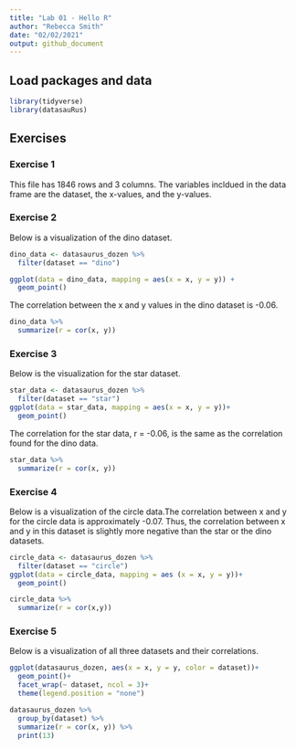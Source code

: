 ```yaml
---
title: "Lab 01 - Hello R"
author: "Rebecca Smith"
date: "02/02/2021"
output: github_document
---
```


## Load packages and data

```r
library(tidyverse) 
library(datasauRus)
```

## Exercises

### Exercise 1

This file has 1846 rows and 3 columns. The variables incldued in the data frame are the dataset, the x-values, and the y-values.

### Exercise 2

Below is a visualization of the dino dataset.

```r
dino_data <- datasaurus_dozen %>%
  filter(dataset == "dino")

ggplot(data = dino_data, mapping = aes(x = x, y = y)) +
  geom_point()
```

The correlation between the x and y values in the dino dataset is -0.06.

```r
dino_data %>%
  summarize(r = cor(x, y))
```

### Exercise 3

Below is the visualization for the star dataset.

```r
star_data <- datasaurus_dozen %>%
  filter(dataset == "star")
ggplot(data = star_data, mapping = aes(x = x, y = y))+
  geom_point()

```

The correlation for the star data, r = -0.06, is the same as the correlation found for the dino data.

```r
star_data %>%
  summarize(r = cor(x, y))
```

### Exercise 4

Below is a visualization of the circle data.The correlation between x and y for the circle data is approximately -0.07. Thus, the correlation between x and y in this dataset is slightly more negative than the star or the dino datasets.

```r
circle_data <- datasaurus_dozen %>%
  filter(dataset == "circle")
ggplot(data = circle_data, mapping = aes (x = x, y = y))+
  geom_point()

```

```r
circle_data %>%
  summarize(r = cor(x,y))

```

### Exercise 5

Below is a visualization of all three datasets and their correlations.

```r
ggplot(datasaurus_dozen, aes(x = x, y = y, color = dataset))+
  geom_point()+
  facet_wrap(~ dataset, ncol = 3)+
  theme(legend.position = "none")
```

```r
datasaurus_dozen %>%
  group_by(dataset) %>%
  summarize(r = cor(x, y)) %>%
  print(13)
```
